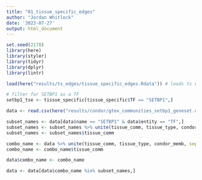 ```yaml
---
title: "01_tissue_specific_edges"
author: "Jordan Whitlock"
date: '2023-07-27'
output: html_document
---
```


```r
set.seed(2178)
library(here)
library(styler)
library(tidyr)
library(dplyr)
library(lintr)
```

```r
load(here("results/ts_edges/tissue_specific_edges.Rdata")) # loads ts edges object called 'tissue_specific'
```


```r
# filter for SETBP1 as a TF
setbp1_tse <- tissue_specific[tissue_specific$TF == "SETBP1",]
```

```r
data <- read.csv(here("results/condor/gtex_communities_setbp1_geneset.csv"))

subset_names <- data[data$name == "SETBP1" & data$entity == "TF",]
subset_names <- subset_names %>% unite(tissue_comm, tissue_type, condor_memb, sep = "_")
subset_names <- subset_names$tissue_comm

combo_name <- data %>% unite(tissue_comm, tissue_type, condor_memb, sep = "_")
combo_name <- combo_name$tissue_comm

data$combo_name <- combo_name

data <- data[data$combo_name %in% subset_names,]
```




